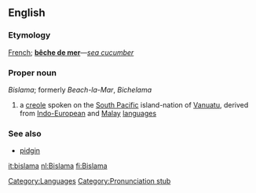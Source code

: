 {{wikipedia}}
{{Interwiktionary|code=bi}}

==English==

===Etymology===
[[French]]; '''[[bêche de mer]]'''&mdash;''[[sea cucumber]]''

===Proper noun===
''Bislama''; formerly ''Beach-la-Mar'', ''Bichelama''

# a [[creole]] spoken on the [[South Pacific]] island-nation of [[Vanuatu]], derived from [[Indo-European]] and [[Malay]] [[language]]s

===See also===
* [[pidgin]]

[[Category:Languages]]
[[Category:Pronunciation stub]]

[[it:bislama]]
[[nl:Bislama]]
[[fi:Bislama]]